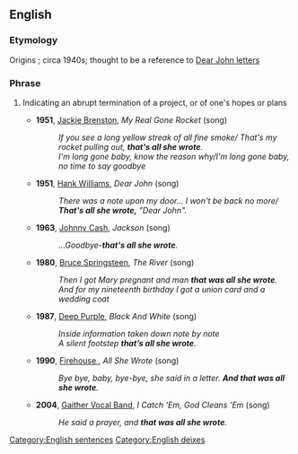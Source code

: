 ==English==

===Etymology===
Origins {{unk.}}; circa 1940s; thought to be a reference to [[Dear John letter]]s

===Phrase===
{{head|en|phrase|head=[[that]][['s]] [[all]] [[she]] [[wrote]]}}

# {{idiomatic|US}} Indicating an abrupt termination of a project, or of one's hopes or plans
#* '''1951''', [[w:Jackie Brenston|Jackie Brenston]], ''My Real Gone Rocket'' (song)
#*: ''If you see a long yellow streak of all fine smoke/ That's my rocket pulling out, '''that's all she wrote'''.''
#*: ''I'm long gone baby, know the reason why/I'm long gone baby, no time to say goodbye''
#* '''1951''', [[w:Hank Williams|Hank Williams]], ''Dear John'' (song)
#*: ''There was a note upon my door... I won't be back no more/ '''That's all she wrote,''' "Dear John".''
#* '''1963''', [[w:Johnny Cash|Johnny Cash]], ''Jackson'' (song)
#*: ''...Goodbye-''' that's all she wrote'''.''
#* '''1980''', [[w:Bruce Springsteen|Bruce Springsteen]], ''The River'' (song)
#*: ''Then I got Mary pregnant and man '''that was all she wrote'''.''
#*: ''And for my nineteenth birthday I got a union card and a wedding coat''
#* '''1987''', [[w:Deep Purple|Deep Purple]], ''Black And White'' (song)
#*: ''Inside information taken down note by note''
#*: ''A silent footstep '''that’s all she wrote'''.''
#* '''1990''', [[w:Firehouse (band)|Firehouse ]], ''All She Wrote'' (song)
#*: ''Bye bye, baby, bye-bye, she said in a letter. '''And that was all she wrote'''.''
#* '''2004''', [[w:Gaither Vocal Band|Gaither Vocal Band]], ''I Catch 'Em, God Cleans 'Em'' (song)
#*: ''He said a prayer, and '''that was all she wrote'''.''

[[Category:English sentences]]
[[Category:English deixes]]